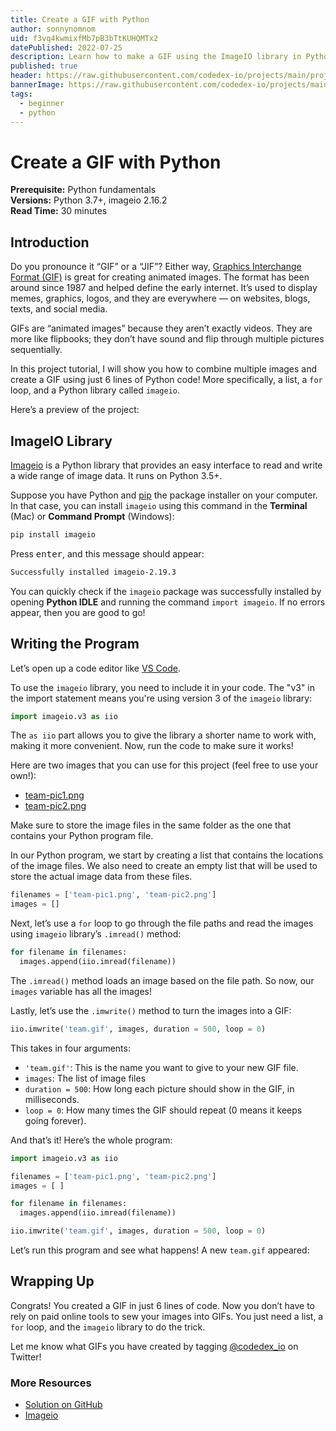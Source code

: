 ```yaml
---
title: Create a GIF with Python
author: sonnynomnom
uid: f3vq4kwmixfMb7pB3bTtKUHQMTx2
datePublished: 2022-07-25
description: Learn how to make a GIF using the ImageIO library in Python
published: true
header: https://raw.githubusercontent.com/codedex-io/projects/main/projects/create-a-gif-with-python/header.gif
bannerImage: https://raw.githubusercontent.com/codedex-io/projects/main/projects/create-a-gif-with-python/header.gif
tags:
  - beginner
  - python
---
```


<BannerImage link="https://raw.githubusercontent.com/codedex-io/projects/main/projects/create-a-gif-with-python/header.gif" description="Header GIF" uid={true} cl="for-sidebar"/>

# Create a GIF with Python

<AuthorAvatar author_name="Sonny Li" author_avatar="/images/sonny_avatar.png" username="sonny" uid={true} />

<BannerImage link="https://raw.githubusercontent.com/codedex-io/projects/main/projects/create-a-gif-with-python/header.gif" description="Header GIF" uid={true}/>

**Prerequisite:** Python fundamentals  
**Versions:** Python 3.7+, imageio 2.16.2  
**Read Time:** 30 minutes

## Introduction

Do you pronounce it “GIF” or a “JIF”? Either way, [Graphics Interchange Format (GIF)](https://en.wikipedia.org/wiki/GIF) is great for creating animated images. The format has been around since 1987 and helped define the early internet. It’s used to display memes, graphics, logos, and they are everywhere — on websites, blogs, texts, and social media.

GIFs are “animated images” because they aren’t exactly videos. They are more like flipbooks; they don’t have sound and flip through multiple pictures sequentially.

In this project tutorial, I will show you how to combine multiple images and create a GIF using just 6 lines of Python code! More specifically, a list, a `for` loop, and a Python library called `imageio`.

Here’s a preview of the project:

<RoundedImage link="https://raw.githubusercontent.com/codedex-io/projects/main/projects/create-a-gif-with-python/process.gif" description="The Process" />


## ImageIO Library

[Imageio](https://imageio.readthedocs.io/en/stable/) is a Python library that provides an easy interface to read and write a wide range of image data. It runs on Python 3.5+.

Suppose you have Python and [pip](https://pip.pypa.io/en/stable) the package installer on your computer. In that case, you can install `imageio` using this command in the **Terminal** (Mac) or **Command Prompt** (Windows):

```sh
pip install imageio
```

Press <kbd>enter</kbd>, and this message should appear:

```sh
Successfully installed imageio-2.19.3
```

You can quickly check if the `imageio` package was successfully installed by opening **Python IDLE** and running the command `import imageio`. If no errors appear, then you are good to go!

## Writing the Program

Let’s open up a code editor like [VS Code](https://code.visualstudio.com).

To use the `imageio` library, you need to include it in your code. The "v3" in the import statement means you're using version 3 of the `imageio` library:

```py
import imageio.v3 as iio
```

The `as iio` part allows you to give the library a shorter name to work with, making it more convenient. Now, run the code to make sure it works!

Here are two images that you can use for this project (feel free to use your own!):

- [team-pic1.png](https://raw.githubusercontent.com/codedex-io/projects/main/projects/create-a-gif-with-python/team-pic1.png)
- [team-pic2.png](https://raw.githubusercontent.com/codedex-io/projects/main/projects/create-a-gif-with-python/team-pic2.png)

Make sure to store the image files in the same folder as the one that contains your Python program file.

In our Python program, we start by creating a list that contains the locations of the image files. We also need to create an empty list that will be used to store the actual image data from these files.

```py
filenames = ['team-pic1.png', 'team-pic2.png']
images = []
```

Next, let’s use a `for` loop to go through the file paths and read the images using `imageio` library’s `.imread()` method:

```py
for filename in filenames:
  images.append(iio.imread(filename))
```

The `.imread()` method loads an image based on the file path. So now, our `images` variable has all the images!

Lastly, let’s use the `.imwrite()` method to turn the images into a GIF:

```py
iio.imwrite('team.gif', images, duration = 500, loop = 0)
```

This takes in four arguments:

- `'team.gif'`: This is the name you want to give to your new GIF file.
- `images`: The list of image files
- `duration = 500`: How long each picture should show in the GIF, in milliseconds.
- `loop = 0`: How many times the GIF should repeat (0 means it keeps going forever).

And that’s it! Here’s the whole program:

```py
import imageio.v3 as iio

filenames = ['team-pic1.png', 'team-pic2.png']
images = [ ]

for filename in filenames:
  images.append(iio.imread(filename))

iio.imwrite('team.gif', images, duration = 500, loop = 0)
```

Let’s run this program and see what happens! A new `team.gif` appeared:

<RoundedImage link="https://raw.githubusercontent.com/codedex-io/projects/main/projects/create-a-gif-with-python/team.gif" description="team.gif" />

## Wrapping Up

Congrats! You created a GIF in just 6 lines of code. Now you don’t have to rely on paid online tools to sew your images into GIFs. You just need a list, a `for` loop, and the `imageio` library to do the trick.

Let me know what GIFs you have created by tagging [@codedex_io](https://twitter.com/codedex_io) on Twitter!

### More Resources

- [Solution on GitHub](https://github.com/codedex-io/projects/blob/main/projects/create-a-gif-with-python/create_a_gif.py)
- [Imageio](https://imageio.readthedocs.io/en/stable/index.html)

